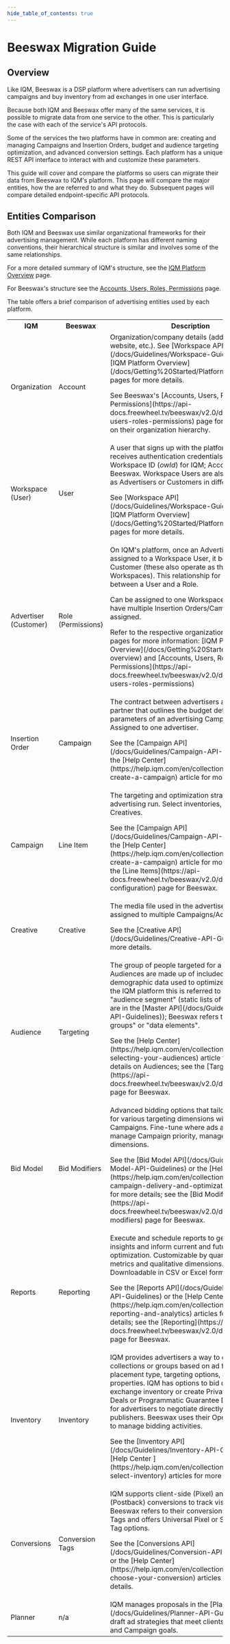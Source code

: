 ```yaml
---
hide_table_of_contents: true
---
```



# Beeswax Migration Guide

## Overview

Like IQM, Beeswax is a DSP platform where advertisers can run advertising campaigns and buy inventory from ad exchanges in one user interface.  

Because both IQM and Beeswax offer many of the same services, it is possible to migrate data from one service to the other. This is particularly the case with each of the service's API protocols. 

Some of the services the two platforms have in common are: creating and managing Campaigns and Insertion Orders, budget and audience targeting optimization, and advanced conversion settings. Each platform has a unique REST API interface to interact with and customize these parameters. 

This guide will cover and compare the platforms so users can migrate their data from Beeswax to IQM's platform. This page will compare the major entities, how the are referred to and what they do. Subsequent pages will compare detailed endpoint-specific API protocols. 

## Entities Comparison 

Both IQM and Beeswax use similar organizational frameworks for their advertising management. While each platform has different naming conventions, their hierarchical structure is similar and involves some of the same relationships.

For a more detailed summary of IQM's structure, see the [IQM Platform Overview](/docs/Getting%20Started/Platform-overview) page. 

For Beeswax's structure see the [Accounts, Users, Roles, Permissions<ExternalLink />](https://api-docs.freewheel.tv/beeswax/v2.0/docs/accounts-users-roles-permissions) page.

The table offers a brief comparison of advertising entities used by each platform. 

<center>
<table className='platformTable'>
<th>IQM</th>
<th style={{textWrap: 'nowrap' }}>Beeswax</th>
<th>Description</th>
<tr>
  <td>Organization</td>
  <td>Account</td>
  <td>Organization/company details (address, email, website, etc.). See [Workspace API](/docs/Guidelines/Workspace-Guidelines) or [IQM Platform Overview](/docs/Getting%20Started/Platform-overview) pages for more details. <p />See Beeswax's [Accounts, Users, Roles, Permissions<ExternalLink />](https://api-docs.freewheel.tv/beeswax/v2.0/docs/accounts-users-roles-permissions) page for more details on their organization hierarchy.</td>
</tr>
<tr>
  <td>Workspace (User)</td>
  <td>User</td>
  <td>A user that signs up with the platform and receives authentication credentials: Organization Workspace ID (<var>owId</var>) for IQM; Account ID for Beeswax. Workspace Users are also referred to as Advertisers or Customers in different contexts. <p />See [Workspace API](/docs/Guidelines/Workspace-Guidelines) or [IQM Platform Overview](/docs/Getting%20Started/Platform-overview) pages for more details.</td>
</tr>
<tr>
  <td>Advertiser (Customer)</td>
  <td>Role (Permissions)</td>
  <td>On IQM's platform, once an Advertiser is assigned to a Workspace User, it becomes a Customer (these also operate as their own Workspaces). This relationship for Beeswax is between a User and a Role. <p />Can be assigned to one Workspace/User. Can have multiple Insertion Orders/Campaigns assigned. <p />Refer to the respective organization hierarchy pages for more information: [IQM Platform Overview](/docs/Getting%20Started/Platform-overview) and [Accounts, Users, Roles, Permissions<ExternalLink />](https://api-docs.freewheel.tv/beeswax/v2.0/docs/accounts-users-roles-permissions)</td>
</tr>
<tr>
  <td>Insertion Order</td>
  <td>Campaign</td>
  <td>The contract between advertisers and media partner that outlines the budget details and parameters of an advertising Campaign. Assigned to one advertiser. <p />See the [Campaign API](/docs/Guidelines/Campaign-API-Guidelines) or the [Help Center<ExternalLink />](https://help.iqm.com/en/collections/1962110-create-a-campaign) article for more details.</td>
</tr>
<tr>
  <td>Campaign</td>
  <td>Line Item</td>
  <td>The targeting and optimization strategies of an advertising run. Select inventories, set goals, Creatives. <p />See the [Campaign API](/docs/Guidelines/Campaign-API-Guidelines) or the [Help Center<ExternalLink />](https://help.iqm.com/en/collections/1962110-create-a-campaign) article for more details; see the [Line Items<ExternalLink />](https://api-docs.freewheel.tv/beeswax/v2.0/docs/line-item-configuration) page for Beeswax.</td>
</tr>
<tr>
  <td>Creative</td>
  <td>Creative</td>
  <td>The media file used in the advertisement. Can be assigned to multiple Campaigns/Ad Groups. <p />See the [Creative API](/docs/Guidelines/Creative-API-Guidelines) for more details.</td>
</tr>
<tr>
  <td>Audience</td>
  <td>Targeting</td>
  <td>The group of people targeted for a Campaign. Audiences are made up of included/excluded demographic data used to optimize targeting. On the IQM platform this is referred to as the "audience segment" (static lists of segment data are in the [Master API](/docs/Guidelines/Master-API-Guidelines)); Beeswax refers to this as "data groups" or "data elements". <p />See the [Help Center<ExternalLink />](https://help.iqm.com/en/collections/1387061-selecting-your-audiences) article for more details on Audiences; see the [Targeting<ExternalLink />](https://api-docs.freewheel.tv/beeswax/v2.0/docs/targeting) page for Beeswax. </td>
</tr>
<tr>
  <td>Bid Model</td>
  <td>Bid Modifiers</td>
  <td>Advanced bidding options that tailor bid prices for various targeting dimensions within Campaigns. Fine-tune where ads appear, manage Campaign priority, manage Campaign dimensions. <p />See the [Bid Model API](/docs/Guidelines/Bid-Model-API-Guidelines) or the [Help Center<ExternalLink />](https://help.iqm.com/en/collections/3156335-campaign-delivery-and-optimization) articles for more details; see the [Bid Modifiers<ExternalLink />](https://api-docs.freewheel.tv/beeswax/v2.0/docs/bid-modifiers) page for Beeswax.</td>
</tr>
<tr>
  <td>Reports</td>
  <td>Reporting</td>
  <td>Execute and schedule reports to generate insights and inform current and future Campaign optimization. Customizable by quantitative metrics and qualitative dimensions. Downloadable in CSV or Excel format.<p />See the [Reports API](/docs/Guidelines/Reports-API-Guidelines) or the [Help Center<ExternalLink />](https://help.iqm.com/en/collections/1361396-reporting-and-analytics) articles for more details; see the [Reporting<ExternalLink />](https://api-docs.freewheel.tv/beeswax/v2.0/docs/reporting) page for Beeswax.</td>
</tr>
<tr>
  <td>Inventory</td>
  <td>Inventory</td>
  <td>IQM provides advertisers a way to organize collections or groups based on ad format, placement type, targeting options, and other properties. IQM has options to bid on open exchange inventory or create Private Marketplace Deals or Programmatic Guarantee Deals as a way for advertisers to negotiate directly with publishers. Beeswax uses their OpenPath product to manage bidding activities.<p />See the [Inventory API](/docs/Guidelines/Inventory-API-Guide) or the [Help Center <ExternalLink />](https://help.iqm.com/en/collections/2908807-select-inventory) articles for more details.</td>
</tr>
<tr>
  <td>Conversions</td>
  <td>Conversion Tags</td>
  <td>IQM supports client-side (Pixel) and server-side (Postback) conversions to track visitor activity. Beeswax refers to their conversions as Tracking Tags and offers Universal Pixel or Static Tracking Tag options. <p />See the [Conversions API](/docs/Guidelines/Conversion-API-Guidelines) or the [Help Center<ExternalLink />](https://help.iqm.com/en/collections/3219750-choose-your-conversion) articles for more details.</td>
</tr>
<tr>
  <td>Planner</td>
  <td>n/a</td>
  <td>IQM manages proposals in the [Planner API](/docs/Guidelines/Planner-API-Guidelines) to draft ad strategies that meet clients' requirements and Campaign goals.</td>
</tr>
</table></center>
